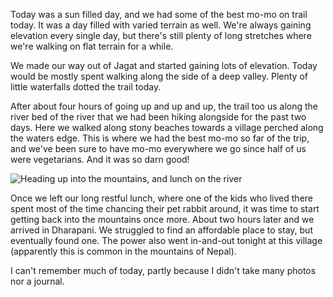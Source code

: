 Today was a sun filled day, and we had some of the best mo-mo on trail today. It
was a day filled with varied terrain as well. We're always gaining elevation
every single day, but there's still plenty of long stretches where we're
walking on flat terrain for a while.

<Stats gain="2556" loss="1001" miles="9.32" steps="26883" />

We made our way out of Jagat and started gaining lots of elevation. Today would
be mostly spent walking along the side of a deep valley. Plenty of little
waterfalls dotted the trail today.

After about four hours of going up and up and up, the trail too us along the
river bed of the river that we had been hiking alongside for the past two days.
Here we walked along stony beaches towards a village perched along the waters
edge. This is where we had the best mo-mo so far of the trip, and we've been
sure to have mo-mo everywhere we go since half of us were vegetarians. And it
was so darn good!

![Heading up into the mountains, and lunch on the river](2019/10/19/c2acaecb-9824-473f-ad37-d678093cfc44.jpeg,2019/10/19/63d22102-eb79-43cd-9aec-7840b359421a.jpeg)

Once we left our long restful lunch, where one of the kids who lived there spent
most of the time chancing their pet rabbit around, it was time to start getting
back into the mountains once more. About two hours later and we arrived in
Dharapani. We struggled to find an affordable place to stay, but eventually
found one. The power also went in-and-out tonight at this village (apparently
this is common in the mountains of Nepal).

I can't remember much of today, partly because I didn't take many
photos nor a journal.

